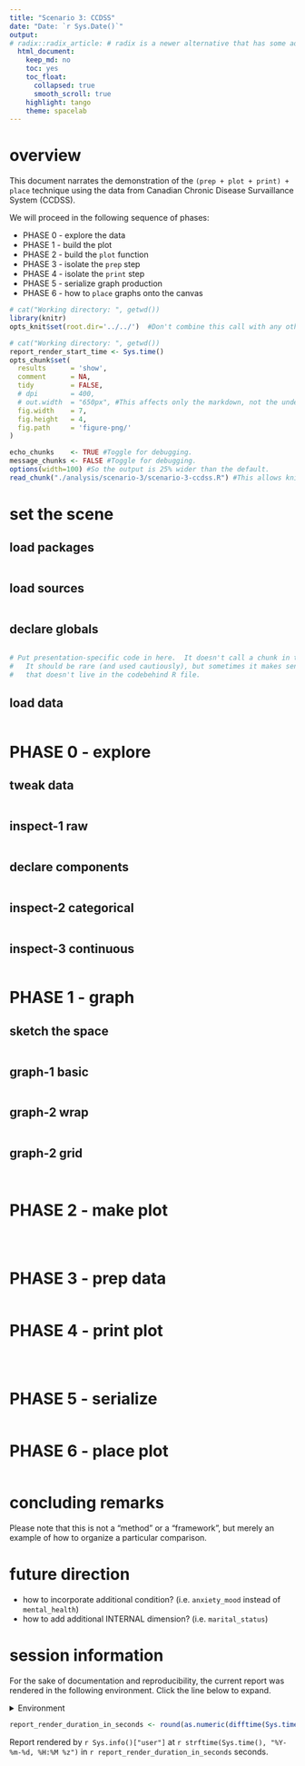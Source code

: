 ```yaml
---
title: "Scenario 3: CCDSS"
date: "Date: `r Sys.Date()`"
output: 
# radix::radix_article: # radix is a newer alternative that has some advantages over `html_document`.
  html_document: 
    keep_md: no
    toc: yes
    toc_float: 
      collapsed: true
      smooth_scroll: true
    highlight: tango
    theme: spacelab
---
```


# overview

This document narrates the demonstration of the `(prep + plot + print) + place` technique using the data from Canadian Chronic Disease Survaillance System (CCDSS).

We will proceed in the following sequence of phases:

- PHASE 0 - explore the data
- PHASE 1 - build the plot
- PHASE 2 - build the `plot` function
- PHASE 3 - isolate the `prep` step
- PHASE 4 - isolate the `print` step
- PHASE 5 - serialize graph production
- PHASE 6 - how to `place` graphs onto the canvas


<!--  Set the working directory to the repository's base directory; this assumes the report is nested inside of two directories.-->
```r
# cat("Working directory: ", getwd())
library(knitr)
opts_knit$set(root.dir='../../')  #Don't combine this call with any other chunk -especially one that uses file paths.
```

<!-- Set the report-wide options, and point to the external code file. -->
```r
# cat("Working directory: ", getwd())
report_render_start_time <- Sys.time()
opts_chunk$set(
  results      = 'show', 
  comment      = NA, 
  tidy         = FALSE,
  # dpi        = 400,
  # out.width  = "650px", #This affects only the markdown, not the underlying png file.  The height will be scaled appropriately.
  fig.width    = 7, 
  fig.height   = 4, 
  fig.path     = 'figure-png/'
)

echo_chunks    <- TRUE #Toggle for debugging.
message_chunks <- FALSE #Toggle for debugging.
options(width=100) #So the output is 25% wider than the default.
read_chunk("./analysis/scenario-3/scenario-3-ccdss.R") #This allows knitr to call chunks tagged in the underlying *.R file.
```
# set the scene

## load packages
<!-- Load packages, or at least verify they're available on the local machine.  Suppress the output when loading packages. --> 
```r
```
## load sources
<!-- Load 'sourced' R files.  Suppress the output when loading sources. --> 
```r
```
## declare globals
<!-- Load any global functions and variables declared in the R file.  Suppress the output. --> 
```r
```

<!-- Declare any global functions specific to a Rmd output.  Suppress the output. -->
```r
# Put presentation-specific code in here.  It doesn't call a chunk in the codebehind file.
#   It should be rare (and used cautiously), but sometimes it makes sense to include code in Rmd 
#   that doesn't live in the codebehind R file.
```
## load data
<!-- Load the datasets.   -->
```r
```

# PHASE 0 - explore 

## tweak data
<!-- Tweak the datasets.   -->
```r
```
## inspect-1 raw
```r
```
## declare components
```r
```
## inspect-2 categorical
```r
```

## inspect-3 continuous
```r
```

# PHASE 1 - graph

## sketch the space
```r
```

## graph-1 basic
```r
```

## graph-2 wrap
```r
```

## graph-2 grid

```r
```

```r
```

# PHASE 2 - make plot

```r
```

```r
```

```r
```

# PHASE 3 - prep data

```r
```

# PHASE 4 - print plot

```r
```

```r
```

```r
```

# PHASE 5 - serialize

```r
```

# PHASE 6 - place plot

```r

```

# concluding remarks

Please note that this is not a "method" or a "framework", but merely an example of how to organize a particular comparison. 

# future direction

- how to incorporate additional condition? (i.e. `anxiety_mood` instead of `mental_health`)
- how to add additional INTERNAL dimension? (i.e. `marital_status`)

session information
===========================================================================

For the sake of documentation and reproducibility, the current report was rendered in the following environment.  Click the line below to expand.

<details>
  <summary>Environment <span class="glyphicon glyphicon-plus-sign"></span></summary>
```r
if( requireNamespace("devtools", quietly = TRUE) ) {
  devtools::session_info()
} else {
  sessionInfo()
} 
```
</details>

```r
report_render_duration_in_seconds <- round(as.numeric(difftime(Sys.time(), report_render_start_time, units="secs")))
```

Report rendered by `r Sys.info()["user"]` at `r strftime(Sys.time(), "%Y-%m-%d, %H:%M %z")` in `r report_render_duration_in_seconds` seconds.
